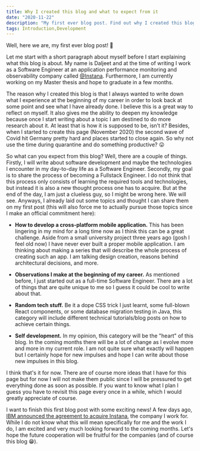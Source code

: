 ```yaml
---
title: Why I created this blog and what to expect from it
date: "2020-11-22"
description: "My first ever blog post. Find out why I created this blog and get a sneak peak on what kind of content you can expect in here."
tags: Introduction,Development
---
```


Well, here we are, my first ever blog post! 🎉

Let me start with a short paragraph about myself before I start explaining what this blog is about. My name is Daljeet
and at the time of writing I work as a Software Engineer at an application performance monitoring and observability
company called <a href="http://instana.com/" target="_blank" rel="noreferrer">@Instana</a>. Furthermore, I am currently
working on my Master thesis and hope to graduate in a few months.

The reason why I created this blog is that I always wanted to write down what I experience at the beginning of my career
in order to look back at some point and see what I have already done. I believe this is a great way to reflect on myself.
It also gives me the ability to deepen my knowledge because once I start writing about a topic I am destined to do more
research about it. At least that is how it is supposed to be, isn’t it? Besides, when I started to create this page
(November 2020) the second wave of Covid hit Germany pretty hard and places started to close again. So why not use the
time during quarantine and do something productive? 😛

So what can you expect from this blog? Well, there are a couple of things. Firstly, I will write about software development
and maybe the technologies I encounter in my day-to-day life as a Software Engineer. Secondly, my goal is to share the
process of becoming a Fullstack Engineer. I do not think that this process only consists of learning the required tools 
and technologies, but instead it is also a new thought process one has to acquire. But at the end of the day, I am just a 
clueless guy, so I might be wrong here. We will see. Anyways, I already laid out some topics and thought I can share them 
on my first post (this will also force me to actually pursue those topics since I make an official commitment here):

* <b>How to develop a cross-platform mobile application.</b> This has been lingering in my mind for a long time now
as I think this can be a great challenge. Aside from a small university project three years ago (gosh I feel old now)
I have never ever built a proper mobile application. I am thinking about making a series that will describe the whole
process of creating such an app. I am talking design creation, reasons behind architectural decisions, and more.

* <b>Observations I make at the beginning of my career.</b> As mentioned before, I just started out as a full-time 
Software Engineer. There are a lot of things that are quite unique to me so I guess it could be cool to write about that.

* <b>Random tech stuff.</b> Be it a dope CSS trick I just learnt, some full-blown React components, or some database
migration testing in Java, this category will include different technical tutorials/blog posts on how to achieve certain
things.

* <b>Self development.</b> In my opinion, this category will be the "heart" of this blog. In the coming months there
will be a lot of change as I evolve more and more in my current role. I am not quite sure what exactly 
will happen but I certainly hope for new impulses and hope I can write about those new impulses in this blog.

I think that's it for now. There are of course more ideas that I have for this page but for now I will not make
them public since I will be pressured to get everything done as soon as possible. If you want to know what I plan I
guess you have to revisit this page every once in a while, which I would greatly appreciate of course.

I want to finish this first blog post with some exciting news! A few days ago, <a href="https://newsroom.ibm.com/2020-11-18-IBM-to-Acquire-Instana-as-Company-Continues-to-Advance-its-Hybrid-Cloud-and-AI-Strategy" target="_blank" rel="noreferrer">IBM announced the agreement to acquire Instana</a>,
the company I work for. While I do not know what this will mean specifically for me and the work I do, I am excited and
very much looking forward to the coming months. Let's hope the future cooperation will be fruitful for the companies
(and of course this blog 😁).

